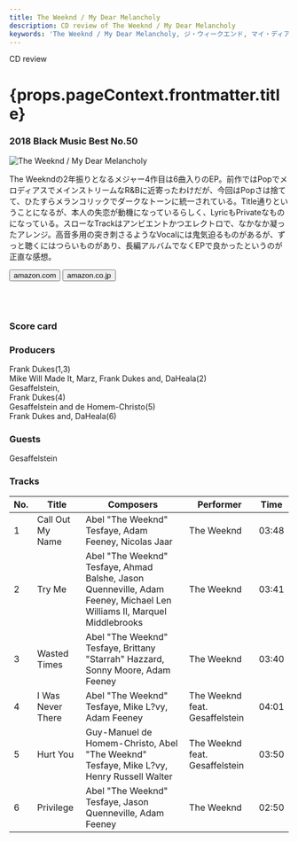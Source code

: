 ```yaml
---
title: The Weeknd / My Dear Melancholy
description: CD review of The Weeknd / My Dear Melancholy
keywords: 'The Weeknd / My Dear Melancholy, ジ・ウィークエンド, マイ・ディア・メランコリー'
---
```




<p className="largeP">CD review</p>
<h1 className="h1--no--margin">{props.pageContext.frontmatter.title}</h1>
<h3><Link to="/best50/2018/">2018 Black Music Best No.50</Link></h3>

<Row  className="image-card-group">
	<Column colMd={"4"} colLg={"4"} noGutterMdLeft="">
       <ImageCard>

![The Weeknd / My Dear Melancholy](../../images/cd/weeknd5L.jpg) 

</ImageCard>
	</Column>
	<Column colMd={"8"} colLg={"8"} noGutterMdLeft="">
	<p>
	The Weekndの2年振りとなるメジャー4作目は6曲入りのEP。前作ではPopでメロディアスでメインストリームなR&Bに近寄ったわけだが、今回はPopさは捨てて、ひたすらメランコリックでダークなトーンに統一されている。Title通りということになるが、本人の失恋が動機になっているらしく、LyricもPrivateなものになっている。スローなTrackはアンビエントかつエレクトロで、なかなか凝ったアレンジ。高音多用の突き刺さるようなVocalには鬼気迫るものがあるが、ずっと聴くにはつらいものがあり、長編アルバムでなくEPで良かったというのが正直な感想。
	</p>
	<div>
	  <Button href="https://amzn.to/38oWhoD" kind="primary" size="small" renderIcon={ArrowUpRight24}>
      amazon.com
    </Button>
		<Button href="https://amzn.to/2BCm28T" kind="secondary" size="small" renderIcon={ArrowUpRight24}>
      amazon.co.jp
    </Button>
	</div>
	<a href="https://geo.music.apple.com/us/album/my-dear-melancholy/1363308558?mt=1&app=music&ls=1&at=11lcug" style="display:inline-block;overflow:hidden;background:url(https://linkmaker.itunes.apple.com/ja-jp/lockup.svg?releaseDate=2018-03-30&kind=album&bubble=apple_music&style=mono-black) no-repeat;width:180px;height:45px;"></a>
	<a href="https://geo.music.apple.com/us/album/my-dear-melancholy/1363308558?app=itunes&at=11lcug" style="display:inline-block;overflow:hidden;background:url(https://linkmaker.itunes.apple.com/ja-jp/badge-lrg.svg?releaseDate=2018-03-30T00:00:00Z&kind=album&bubble=itunes_music) no-repeat;width:140px;height:45px;"></a>
	</Column>
</Row>
<Row >
	<Column colMd={"4"} colLg={"4"} noGutterMdLeft="">
<div>
  <h3>Score card</h3>
	<SliderJS1 value="5" />
  <SliderJS2 value="1" />
	<SliderJS3 value="1" />
  <SliderJS4 value="8" />
</div>
</Column>
<Column colMd={"8"} colLg={"8"} noGutterMdLeft="">
<div>
<h3>Producers</h3>
<p>
	Frank Dukes(1,3)
	<br/>Mike Will Made It, Marz, Frank Dukes and, DaHeala(2)
	<br/>Gesaffelstein,
	<br/>Frank Dukes(4)
	<br/>Gesaffelstein and de Homem-Christo(5)
	<br/>Frank Dukes and, DaHeala(6)
</p>
<h3>Guests</h3>
<p>
	Gesaffelstein
</p>
</div>
</Column>
</Row>

<h3>Tracks</h3>

|	 No. 	|	 Title            |	 Composers                                                                                                             |	 Performer                    |	 Time	|
| --- 	|	----------------- | ---------------------------------------------------------------------------------------------------------------------- | ------------------------------ |	-----	|
|	1	    |	Call Out My Name 	| Abel "The Weeknd" Tesfaye, Adam Feeney, Nicolas Jaar                                                                   | The Weeknd                    	|	03:48 |
|	2	    |	Try Me           	| Abel "The Weeknd" Tesfaye, Ahmad Balshe, Jason Quenneville, Adam Feeney, Michael Len Williams II, Marquel Middlebrooks | The Weeknd                    	|	03:41 |
|	3	    |	Wasted Times     	| Abel "The Weeknd" Tesfaye, Brittany "Starrah" Hazzard, Sonny Moore, Adam Feeney                                        | The Weeknd                    	|	03:40 |
|	4	    |	I Was Never There	| Abel "The Weeknd" Tesfaye, Mike L?vy, Adam Feeney                                                                      | The Weeknd feat. Gesaffelstein	|	04:01 |
|	5	    |	Hurt You         	| Guy-Manuel de Homem-Christo, Abel "The Weeknd" Tesfaye, Mike L?vy, Henry Russell Walter                                | The Weeknd feat. Gesaffelstein	|	03:50 |
|	6	    |	Privilege        	| Abel "The Weeknd" Tesfaye, Jason Quenneville, Adam Feeney                                                              | The Weeknd                    	|	02:50 |
